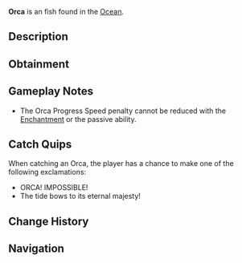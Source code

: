 {{FishInfobox
|image          = Orca.png
|rarity         = Exotic
|sea            = First Sea
|location       = [[Ocean]]
|sublocation    = 
|sources        = Fishing Rod
|radar_location = 
|prog_speed     = +20
|xp             = 8000
|weather        = 
|time           = 
|season         = 
|bait           = Shark Head
|base_weight    = 1500
|base_value     = 12000
|weight_range   = 500
|base_chance    = 10
|base_resil     = 4
}}
'''Orca''' is an {{Rarity|Exotic}} fish found in the [[Ocean]].

== Description ==
{{Description|Orcas tend to migrate from time to time.|Bestiary Entry}}

== Obtainment ==
{{Description|Search the ocean for migrating orcas|Bestiary Hint}}
{{Fish Availability|
Orca Migration/Normal
|top_rods      = 
Leviathan's Fang Rod\39283.83\54155.89;
Free Spirit Rod\35671.98\53257.21;
Trident Rod\33276.75\49681.21;
Krampus's Rod\31827.66\38743.9;
Magma Rod\31011.57\37750.46;
Great Rod of Oscar\27153.43\32123.76;
No-Life Rod\26853.21\40076.74;
Resourceful Rod\19939.8\25591.32;
Ethereal Prism Rod\26168.96\33287.35;
Astralhook Rod\26077.02\33241.57;
Seraphic Rod\25466.2\33790.57;
Rod Of The Forgotten Fang\23796.16\30653.17;
Challenger's Rod\23224.04\31376.12;
Blazebringer Rod\22450.76\29801.25;
Rod Of The Depths\21344.81\27390.18;
Zeus Rod\21142.94\27970.12;
Verdant Shear Rod\20932.68\27831.57;
Rod Of The Exalted One\20888.95\26746.98;
Depthseeker Rod\19256.61\25877.93;
Avalanche Rod\17291.17\23108.66;
Volcanic Rod\16464.56\21896.74;
Steady Rod\6241.53\8349.45
|recommended   = Trident Rod
}}

== Gameplay Notes ==
* The Orca Progress Speed penalty cannot be reduced with the {{Enchantment|Steady}} [[Enchantment]] or the {{Item|Tempest Rod}} passive ability.

== Catch Quips ==
When catching an Orca, the player has a chance to make one of the following exclamations:
* ORCA! IMPOSSIBLE!
* The tide bows to its eternal majesty!

== Change History ==
{{Change History|{{subst:Current Version}}}}

== Navigation ==
{{Fish Navbox|Ocean}}